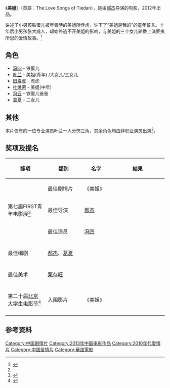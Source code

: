 {{Infobox Film
| name = 美姐
| original_name = The Love Songs of Tiedan 
| cn_name =
| hk_name =
| tw_name =
| image = 
| caption =
| director = [[郝杰_(1981年)|郝杰]]
| producer = 
| writer = 郝杰<br>[[葛夏|葛夏]]
| starring = 叶兰<br>冯四<br>葛夏<br>冯云
| music = 
| cinematography = 
| editing =
| production_company =
| distributor = 
| released = {{flagicon|CHN}}2013年10月18日
| runtime = 
| country = {{中國大陸電影產地}}
| awards =
| language = [[汉语|汉语]][[普通话|普通话]]<br>[[晋语|晋语]]
| budget = 
| gross  =
| amg_id = 
| imdb_id = 
}}

《'''美姐'''》（英語：The Love Songs of Tiedan），是由[[郝杰_(1981年)|郝杰]]导演的电影，2012年出品。

讲述了小男孩铁蛋儿被年青時的美姐所俘虏，许下了“美姐是我的”的童年誓言。十年后小男孩张大成人，却始终逃不开美姐的影响，与美姐的三个女儿轮番上演匪夷所思的爱情故事。<ref name="description">{{cite web|url=http://www.m1905.com/news/20130904/687761.shtml | title=《美姐》定档10月18日 赤裸情欲挑战观众底线 |publisher=m1905电影网 |date=2013年9月4日 |accessdate= }}</ref>

== 角色 ==
*[[冯四|冯四]] - 铁蛋儿
*[[叶兰|叶兰]] - 美姐(青年) /大女儿/三女儿
*[[田崴虎|田崴虎]] - 虎虎
*[[杜焕荣|杜焕荣]] - 美姐(中年)
*[[冯云|冯云]] - 铁蛋儿爸爸
*[[葛夏|葛夏]] - 二女儿

==其他==
本片仅有的一位专业演员叶兰一人分饰三角，其余角色均由非职业演员出演<ref name=description/>。

== 奖项及提名 ==

{| class="wikitable" width="82%"
|-align=center
! width="25%"|獎項
! width="23%"|類別
! width="18%"|名字
! width="8%"|結果	 	
|- align=center	 	
| rowspan="5"|第七届FIRST青年电影展<ref>{{cite web |url=http://ent.163.com/13/0728/11/94SAPAKE00032DGD.html?f=jsearch |language= |title=第七届FIRST青年电影展颁奖盛典真诚收官 |publisher=网易娱乐 |date=2013年7月28日 |accessdate= |archive-url=https://web.archive.org/web/20190124104558/http://ent.163.com/13/0728/11/94SAPAKE00032DGD.html?f=jsearch |archive-date=2019年1月24日 |dead-url=yes }}</ref>
| 最佳剧情片
| 《美姐》
| {{won}}
|-
|- align=center
| 最佳导演
| [[郝杰_(1981年)|郝杰]]
| {{won}}	 	
|-
|- align=center	
|最佳演员
| [[冯四|冯四]]
| {{won}} 	
|-
|- align=center	
|最佳编剧
| [[郝杰_(1981年)|郝杰]]、[[葛夏|葛夏]]
| {{won}} 	
|-
|- align=center	
|最佳美术
| [[栗存旺|栗存旺]]
| {{won}} 	
|-	
|- align=center	 	
| 第二十届[[北京大学生电影节|北京大学生电影节]]<ref>{{cite web|url=http://ent.sina.com.cn/m/c/2013-04-02/15233891276.shtml | language= | title=第二十届北京大学生电影节入围影片出炉 |publisher= 新浪娱乐|date=2013-04-02 |accessdate= }}</ref>
| 入围影片	 	
| 《美姐》
|{{nom}} 	 	
|-	
|}

== 参考资料 ==
{{reflist}}
{{青年電影手冊華語十佳頒獎典禮華語十佳電影}}
{{DEFAULTSORT:MEI}}
[[Category:中国剧情片|Category:中国剧情片]]
[[Category:2013年中国电影作品|Category:2013年中国电影作品]]
[[Category:2010年代愛情片|Category:2010年代愛情片]]
[[Category:中国爱情片|Category:中国爱情片]]
[[Category:華語電影|Category:華語電影]]